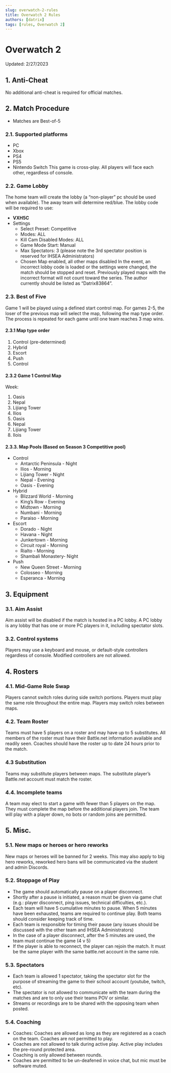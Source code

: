 ```yaml
---
slug: overwatch-2-rules
title: Overwatch 2 Rules
authors: [datrix]
tags: [rules, Overwatch 2]
---
```


# Overwatch 2
Updated: 2/27/2023
## 1. Anti-Cheat
No additional anti-cheat is required for official matches.
## 2. Match Procedure
- Matches are Best-of-5
### 2.1. Supported platforms
- PC
- Xbox
- PS4
- PS5
- Nintendo Switch
This game is cross-play. All players will face each other, regardless of console.
### 2.2. Game Lobby
The home team will create the lobby (a “non-player” pc should be used when available). The away team will determine red/blue. The lobby code will be required to use:
- **VXH5C**
- Settings
    - Select Preset: Competitive
    - Modes: ALL
    - Kill Cam Disabled Modes: ALL
    - Game Mode Start: Manual
    - Max Spectators: 3 (please note the 3rd spectator position is reserved for IHSEA Administrators)
    - Chosen Map enabled, all other maps disabled
In the event, an incorrect lobby code is loaded or the settings were changed, the match should be stopped and reset. Previously played maps with the incorrect format will not count toward the series. The author currently should be listed as “Datrix83864”.
### 2.3. Best of Five
Game 1 will be played using a defined start control map. For games 2-5, the loser of the previous map will select the map, following the map type order. The process is repeated for each game until one team reaches 3 map wins.
#### 2.3.1 Map type order
1. Control (pre-determined)
2. Hybrid
3. Escort
4. Push
5. Control
#### 2.3.2 Game 1 Control Map
Week:
1. Oasis
2. Nepal
3. Lijiang Tower
4. Ilios
5. Oasis
6. Nepal
7. Lijiang Tower
8. Ilois
#### 2.3.3. Map Pools (Based on Season 3 Competitive pool)
- Control
    - Antarctic Peninsula - Night
    - Ilios - Morning
    - Lijiang Tower - Night
    - Nepal - Evening
    - Oasis - Evening
- Hybrid
    - Blizzard World - Morning
    - King’s Row - Evening
    - Midtown - Morning
    - Numbani - Morning
    - Paraiso - Morning
- Escort
    - Dorado - Night
    - Havana - Night
    - Junkertown - Morning
    - Circuit royal - Morning
    - Rialto - Morning
    - Shambali Monastery- Night
- Push
    - New Queen Street - Morning
    - Colosseo - Morning
    - Esperanca - Morning
## 3. Equipment
### 3.1. Aim Assist
Aim assist will be disabled if the match is hosted in a PC lobby. A PC lobby is any lobby that has one or more PC players in it, including spectator slots.
### 3.2. Control systems
Players may use a keyboard and mouse, or default-style controllers regardless of console. Modified controllers are not allowed.
## 4. Rosters
### 4.1. Mid-Game Role Swap
Players cannot switch roles during side switch portions. Players must play the same role throughout the entire map. Players may switch roles between maps.
### 4.2. Team Roster
Teams must have 5 players on a roster and may have up to 5 substitutes. All members of the roster must have their Battle.net information available and readily seen. Coaches should have the roster up to date 24 hours prior to the match.
### 4.3 Substitution
Teams may substitute players between maps. The substitute player’s Battle.net account must match the roster.
### 4.4. Incomplete teams
A team may elect to start a game with fewer than 5 players on the map. They must complete the map before the additional players join. The team will play with a player down, no bots or random joins are permitted.
## 5. Misc.
### 5.1. New maps or heroes or hero reworks
New maps or heroes will be banned for 2 weeks. This may also apply to big hero reworks, reworked hero bans will be communicated via the student and admin Discords.
### 5.2. Stoppage of Play
- The game should automatically pause on a player disconnect.
- Shortly after a pause is initiated, a reason must be given via game chat (e.g.: player disconnect, ping issues, technical difficulties, etc.). 
- Each team will have 5 cumulative minutes to pause. When 5 minutes have been exhausted, teams are required to continue play. Both teams should consider keeping track of time.
- Each team is responsible for timing their pause (any issues should be discussed with the other team and IHSEA Administrators) 
- In the case of a player disconnect, after the 5 minutes are used, the team must continue the game (4 v 5)
- If the player is able to reconnect, the player can rejoin the match. It must be the same player with the same battle.net account in the same role.
### 5.3. Spectators
- Each team is allowed 1 spectator, taking the spectator slot for the purpose of streaming the game to their school account (youtube, twitch, etc).
- The spectator is not allowed to communicate with the team during the matches and are to only use their teams POV or similar.
- Streams or recordings are to be shared with the opposing team when posted.
### 5.4. Coaching
- Coaches: Coaches are allowed as long as they are registered as a coach on the team. Coaches are not permitted to play.
- Coaches are not allowed to talk during active play. Active play includes the pre-round protected area.
- Coaching is only allowed between rounds.
- Coaches are permitted to be un-deafened in voice chat, but mic must be software muted.